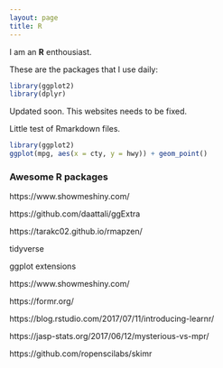 ```yaml
---
layout: page
title: R
---
```


I am an **R** enthousiast.

These are the packages that I use daily:
```r
library(ggplot2)
library(dplyr)
```



Updated soon. This websites needs to be fixed.


Little test of Rmarkdown files. 
```r
library(ggplot2)
ggplot(mpg, aes(x = cty, y = hwy)) + geom_point()
```

### Awesome R packages
https://www.showmeshiny.com/

https://github.com/daattali/ggExtra

https://tarakc02.github.io/rmapzen/

tidyverse

ggplot extensions

https://www.showmeshiny.com/

https://formr.org/

https://blog.rstudio.com/2017/07/11/introducing-learnr/

https://jasp-stats.org/2017/06/12/mysterious-vs-mpr/


https://github.com/ropenscilabs/skimr

